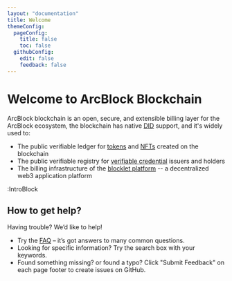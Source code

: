 ```yaml
---
layout: "documentation"
title: Welcome
themeConfig:
  pageConfig:
    title: false
    toc: false
  githubConfig:
    edit: false
    feedback: false
---
```


# Welcome to <strong className="color-#3773F2">ArcBlock Blockchain</strong>

ArcBlock blockchain is an open, secure, and extensible billing layer for the ArcBlock ecosystem, the blockchain has native [DID](/conceptual/did) support, and it's widely used to:

- The public verifiable ledger for [tokens](/conceptual/tokens) and [NFTs](/conceptual/nfts) created on the blockchain
- The public verifiable registry for [verifiable credential](/conceptual/vcs) issuers and holders
- The billing infrastructure of the [blocklet platform](https://developer.blocklet.io) -- a decentralized web3 application platform

:IntroBlock

## How to get help?

Having trouble? We’d like to help!

- Try the [FAQ](./faq) – it’s got answers to many common questions.
- Looking for specific information? Try the search box with your keywords.
- Found something missing? or found a typo? Click "Submit Feedback" on each page footer to create issues on GitHub.
